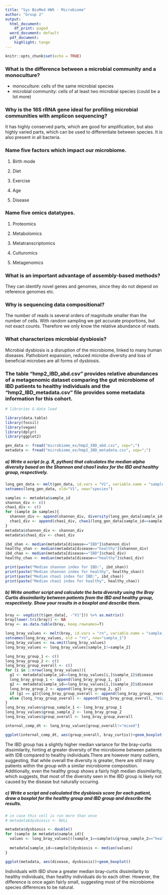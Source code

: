 ```yaml
---
title: "Sys BioMed HW5 - Microbiome"
author: "Group 2"
output:
  html_document:
    df_print: paged
  word_document: default
  pdf_document:
    highlight: tango
---
```


```r
knitr::opts_chunk$set(echo = TRUE)
```

### What is the difference between a microbial community and a monoculture?

-   monoculture: cells of the same microbial species
-   microbial community: cells of at least two microbial species (could be a lot more)

### Why is the 16S rRNA gene ideal for profiling microbial communities with amplicon sequencing?

It has highly conserved parts, which are good for amplification, but also highly varied parts, which can be used to differentiate between species. It is also present in all bacteria.

### Name five factors which impact our microbiome.

1.  Birth mode

2.  Diet

3.  Exercise

4.  Age

5.  Disease

### Name five omics datatypes.

1.  Proteomics

2.  Metabolomics

3.  Metatranscriptomics

4.  Culturomics

5.  Metagenomics

### What is an important advantage of assembly-based methods?

They can identify novel genes and genomes, since they do not depend on reference genomes etc.

### Why is sequencing data compositional?

The number of reads is several orders of magnitude smaller than the number of cells. With random sampling we get accurate proportions, but not exact counts. Therefore we only know the relative abundance of reads.

### What characterizes microbial dysbiosis?

Microbial dysbiosis is a disruption of the microbiome, linked to many human diseases. Pathobiont expansion, reduced microbe diversity and loss of beneficial microbes are all forms of dysbiosis.

### The table "hmp2_IBD_abd.csv" provides relative abundances of a metagenomic dataset comparing the gut microbiome of IBD patients to healthy individuals and the "hmp2_IBD_metadata.csv" file provides some metadata information for this cohort.

```r
# libraries & data load

library(data.table)
library(fossil)
library(vegan)
library(dplyr)
library(ggplot2)

gen_data <- fread("microbiome_ex/hmp2_IBD_abd.csv", sep=";")
metadata <- fread("microbiome_ex/hmp2_IBD_metadata.csv", sep=";")

```

##### a) Write a script (e.g. R, python) that calculates the median alpha diversity based on the Shannon and chao1 index for the IBD and healthy group, respectively.

```r
long_gen_data <- melt(gen_data, id.vars = "V1", variable.name = "sample_id", value.name = "abundance")
setnames(long_gen_data, old="V1", new="species")

samples <- metadata$sample_id
shannon_div <- c()
chao1_div <- c()
for (sample in samples){
  shannon_div <- append(shannon_div, diversity(long_gen_data[sample_id==sample]$abundance))
  chao1_div <- append(chao1_div, chao1(long_gen_data[sample_id==sample]$abundance))
}
metadata$shannon_div <- shannon_div
metadata$chao1_div <- chao1_div

ibd_shan <- median(metadata[disease=="IBD"]$shannon_div)
healthy_shan <- median(metadata[disease=="healthy"]$shannon_div)
ibd_chao <- median(metadata[disease=="IBD"]$chao1_div)
healthy_chao <- median(metadata[disease=="healthy"]$chao1_div)

print(paste("Median shannon index for IBD:", ibd_shan))
print(paste("Median shannon index for healthy", healthy_shan))
print(paste("Median chao1 index for IBD:", ibd_chao))
print(paste("Median chao1 index for healthy", healthy_chao))

```

##### b) Write another script and calculate the beta diversity using the Bray Curtis dissimilarity between patients from the IBD and healthy group, respectively. Show your results in a boxplot and describe them.

```r

bray <- vegdist(t(gen_data[, -"V1"])) %>% as.matrix()
bray[lower.tri(bray)] <- NA
bray <- as.data.table(bray, keep.rownames=T)

long_bray_values <- melt(bray, id.vars = "rn", variable.name = "sample_2", value.name = "bray_curtis") 
setnames(long_bray_values, old = "rn", new="sample_1")
long_bray_values <- na.omit(long_bray_values)
long_bray_values <- long_bray_values[sample_1!=sample_2]

long_bray_group_1 <- c()
long_bray_group_2 <- c()
long_bray_group_overall <- c()
for (i in 1:nrow(long_bray_values)){
  g1 <- metadata[sample_id==long_bray_values[i,]$sample_1]$disease
  long_bray_group_1 <- append(long_bray_group_1, g1)
  g2 <- metadata[sample_id==long_bray_values[i,]$sample_2]$disease
  long_bray_group_2 <- append(long_bray_group_2, g2)
  if (g1 == g2){long_bray_group_overall <- append(long_bray_group_overall, g1)}
  else {long_bray_group_overall <- append(long_bray_group_overall, "mixed")}
}
long_bray_values$group_sample_1 <- long_bray_group_1
long_bray_values$group_sample_2 <- long_bray_group_2
long_bray_values$group_overall <- long_bray_group_overall

internal_comp_dt <- long_bray_values[group_overall!="mixed"]

ggplot(internal_comp_dt, aes(group_overall, bray_curtis))+geom_boxplot()


```

The IBD group has a slightly higher median variance for the bray-curtis dissimilarity, hinting at greater diversity of the microbiome between patients with IDB compared to healthy individuals.There are however many outliers, suggesting, that while overall the diversity is greater, there are still many patients within the group with a similar microbiome composition. Additionally, even the healthy group shows a fairly high median dissimilarity, which suggests, that most of the diversity seen in the IBD group is likely not caused by the disease but naturally occuring.

##### c) Write a script and calculated the dysbiosis score for each patient, draw a boxplot for the healthy group and IBD group and describe the results.

```r
# in case this cell is run more than once
# metadata$dysbiosis <- NULL

metadata$dysbiosis <- double()
for (sample in metadata$sample_id){
  values <- long_bray_values[((sample_1==sample)&(group_sample_2=="healthy")) | ((sample_2==sample)&(group_sample_1=="healthy"))]$bray_curtis
  
  metadata[sample_id==sample]$dysbiosis <- median(values)
}

ggplot(metadata, aes(disease, dysbiosis))+geom_boxplot()

```

Individuals with IBD show a greater median bray-curtis dissimilarity to healthy individuals, than healthy individuals do to each other. However, the difference is once again fairly small, suggesting most of the microbiome species differences to be natural.
